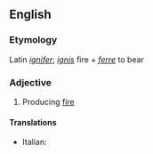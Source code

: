 ==English==

===Etymology===
Latin ''[[ignifer]]''; ''[[ignis]]'' fire + ''[[ferre]]'' to bear

===Adjective===
{{en-adj}}

# {{context|rare|lang=en}} Producing [[fire]]

====Translations====
{{trans-top|producing fire}}
* Italian: {{t|it|ignifero}}
{{trans-mid}}
{{trans-bottom}}